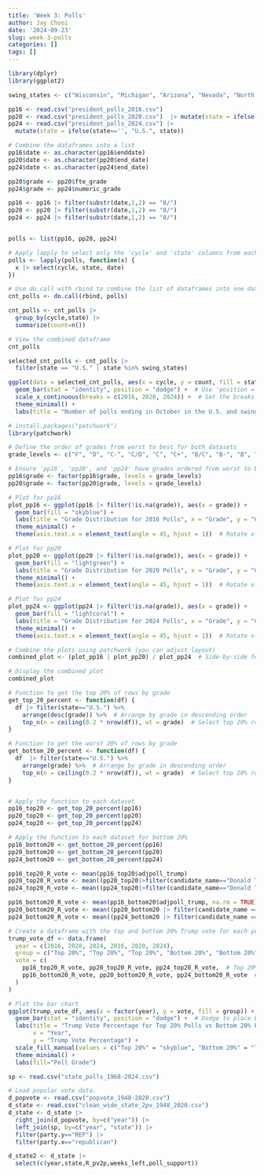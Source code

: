 ```yaml
---
title: 'Week 3: Polls'
author: Jay Chooi
date: '2024-09-23'
slug: week-3-polls
categories: []
tags: []
---
```


```r
library(dplyr)
library(ggplot2)

swing_states <- c("Wisconsin", "Michigan", "Arizona", "Nevada", "North Carolina", "Georgia")

pp16 <- read.csv("president_polls_2016.csv")
pp20 <- read.csv("president_polls_2020.csv")  |> mutate(state = ifelse(state=='', "U.S.", state))
pp24 <- read.csv("president_polls_2024.csv") |> 
  mutate(state = ifelse(state=='', "U.S.", state))
```

```r
# Combine the dataframes into a list
pp16$date <- as.character(pp16$enddate)
pp20$date <- as.character(pp20$end_date)
pp24$date <- as.character(pp24$end_date)

pp20$grade <- pp20$fte_grade
pp24$grade <- pp24$numeric_grade

pp16 <- pp16 |> filter(substr(date,1,2) == "8/")
pp20 <- pp20 |> filter(substr(date,1,2) == "8/")
pp24 <- pp24 |> filter(substr(date,1,2) == "8/")


polls <- list(pp16, pp20, pp24)

# Apply lapply to select only the 'cycle' and 'state' columns from each dataframe
polls <- lapply(polls, function(x) {
  x |> select(cycle, state, date)
})

# Use do.call with rbind to combine the list of dataframes into one dataframe
cnt_polls <- do.call(rbind, polls)

cnt_polls <- cnt_polls |>
  group_by(cycle,state) |>
  summarize(count=n())

# View the combined dataframe
cnt_polls
```

```r
selected_cnt_polls <- cnt_polls |>
  filter(state == "U.S." | state %in% swing_states)

ggplot(data = selected_cnt_polls, aes(x = cycle, y = count, fill = state)) +
  geom_bar(stat = "identity", position = "dodge") +  # Use 'position = dodge' for side-by-side bars
  scale_x_continuous(breaks = c(2016, 2020, 2024)) +  # Set the breaks for the x-axis
  theme_minimal() + 
  labs(title = "Number of polls ending in October in the U.S. and swing states", x = "Cycle", y = "Count", fill = "State")
``` 
```r
# install.packages("patchwork")
library(patchwork)

# Define the order of grades from worst to best for both datasets
grade_levels <- c("F", "D", "C-", "C/D", "C", "C+", "B/C", "B-", "B", "B+", "A/B", "A-", "A", "A+")

# Ensure 'pp16', 'pp20', and 'pp24' have grades ordered from worst to best
pp16$grade <- factor(pp16$grade, levels = grade_levels)
pp20$grade <- factor(pp20$grade, levels = grade_levels)

# Plot for pp16
plot_pp16 <- ggplot(pp16 |> filter(!is.na(grade)), aes(x = grade)) +
  geom_bar(fill = "skyblue") +
  labs(title = "Grade Distribution for 2016 Polls", x = "Grade", y = "Count") +
  theme_minimal() +
  theme(axis.text.x = element_text(angle = 45, hjust = 1))  # Rotate x-axis labels for readability

# Plot for pp20
plot_pp20 <- ggplot(pp20 |> filter(!is.na(grade)), aes(x = grade)) +
  geom_bar(fill = "lightgreen") +
  labs(title = "Grade Distribution for 2020 Polls", x = "Grade", y = "Count") +
  theme_minimal() +
  theme(axis.text.x = element_text(angle = 45, hjust = 1))  # Rotate x-axis labels for readability

# Plot for pp24
plot_pp24 <- ggplot(pp24 |> filter(!is.na(grade)), aes(x = grade)) +
  geom_bar(fill = "lightcoral") +
  labs(title = "Grade Distribution for 2024 Polls", x = "Grade", y = "Count") +
  theme_minimal() +
  theme(axis.text.x = element_text(angle = 45, hjust = 1))  # Rotate x-axis labels for readability

# Combine the plots using patchwork (you can adjust layout)
combined_plot <- (plot_pp16 | plot_pp20) / plot_pp24  # Side-by-side for pp16 and pp20, pp24 below

# Display the combined plot
combined_plot
```


```r
# Function to get the top 20% of rows by grade
get_top_20_percent <- function(df) {
  df |> filter(state=="U.S.") %>%
    arrange(desc(grade)) %>%  # Arrange by grade in descending order
    top_n(n = ceiling(0.2 * nrow(df)), wt = grade)  # Select top 20% rows
}

# Function to get the worst 20% of rows by grade
get_bottom_20_percent <- function(df) {
  df  |> filter(state=="U.S.") %>%
    arrange(grade) %>%  # Arrange by grade in descending order
    top_n(n = ceiling(0.2 * nrow(df)), wt = grade)  # Select top 20% rows
}


# Apply the function to each dataset
pp16_top20 <- get_top_20_percent(pp16)
pp20_top20 <- get_top_20_percent(pp20)
pp24_top20 <- get_top_20_percent(pp24)

# Apply the function to each dataset for bottom 20%
pp16_bottom20 <- get_bottom_20_percent(pp16)
pp20_bottom20 <- get_bottom_20_percent(pp20)
pp24_bottom20 <- get_bottom_20_percent(pp24)

```

```r
pp16_top20_R_vote <- mean(pp16_top20$adjpoll_trump)
pp20_top20_R_vote <- mean((pp20_top20|>filter(candidate_name=="Donald Trump"))$pct, na.rm = TRUE)
pp24_top20_R_vote <- mean((pp24_top20|>filter(candidate_name=="Donald Trump"))$pct, na.rm = TRUE)

pp16_bottom20_R_vote <- mean(pp16_bottom20$adjpoll_trump, na.rm = TRUE)
pp20_bottom20_R_vote <- mean((pp20_bottom20 |> filter(candidate_name == "Donald Trump"))$pct, na.rm = TRUE)
pp24_bottom20_R_vote <- mean((pp24_bottom20 |> filter(candidate_name == "Donald Trump"))$pct, na.rm = TRUE)
```

```r
# Create a dataframe with the top and bottom 20% Trump vote for each year
trump_vote_df <- data.frame(
  year = c(2016, 2020, 2024, 2016, 2020, 2024),
  group = c("Top 20%", "Top 20%", "Top 20%", "Bottom 20%", "Bottom 20%", "Bottom 20%"),
  vote = c(
    pp16_top20_R_vote, pp20_top20_R_vote, pp24_top20_R_vote,  # Top 20% votes
    pp16_bottom20_R_vote, pp20_bottom20_R_vote, pp24_bottom20_R_vote  # Bottom 20% votes
  )
)

# Plot the bar chart
ggplot(trump_vote_df, aes(x = factor(year), y = vote, fill = group)) +
  geom_bar(stat = "identity", position = "dodge") +  # Dodge to place bars side by side
  labs(title = "Trump Vote Percentage for Top 20% Polls vs Bottom 20% Polls", 
       x = "Year", 
       y = "Trump Vote Percentage") +
  scale_fill_manual(values = c("Top 20%" = "skyblue", "Bottom 20%" = "lightcoral")) +  # Custom colors for top and bottom
  theme_minimal() +
  labs(fill="Poll Grade")
```



```r
sp <- read.csv("state_polls_1968-2024.csv")
```


```r
# Load popular vote data. 
d_popvote <- read.csv("popvote_1948-2020.csv")
d_state <- read.csv("clean_wide_state_2pv_1948_2020.csv")
d_state <- d_state |>
  right_join(d_popvote, by=c("year")) |>
  left_join(sp, by=c("year", "state")) |>
  filter(party.y=="REP") |>
  filter(party.x=="republican")

d_state2 <- d_state |> 
  select(c(year,state,R_pv2p,weeks_left,poll_support))
```

